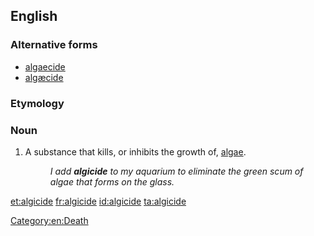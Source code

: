 ==English==

===Alternative forms===
* [[algaecide]]
* [[algæcide]] {{qualifier|archaic}}

===Etymology===
{{suffix|algae|cide|lang=en}}

===Noun===
{{en-noun}}
{{wikipedia}}

# A substance that kills, or inhibits the growth of, [[algae]].
#: ''I add '''algicide''' to my aquarium to eliminate the green scum of algae that forms on the glass.''

[[Category:en:Death]]

[[et:algicide]]
[[fr:algicide]]
[[id:algicide]]
[[ta:algicide]]
